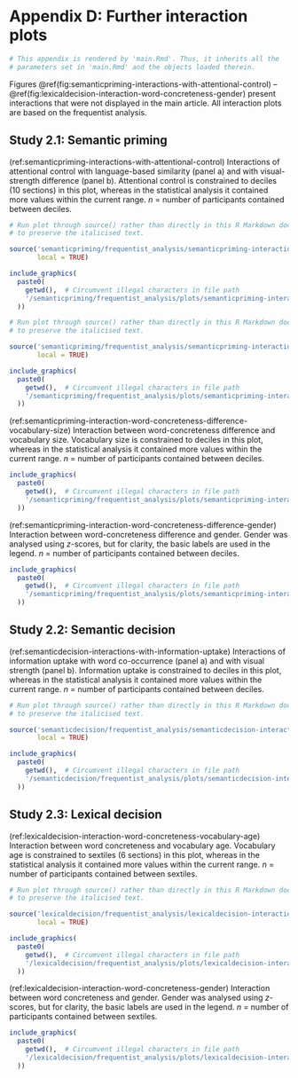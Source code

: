 

# Appendix D: Further interaction plots {#appendix-D-interaction-plots}


```r

# This appendix is rendered by 'main.Rmd'. Thus, it inherits all the 
# parameters set in 'main.Rmd' and the objects loaded therein.

```


Figures \@ref(fig:semanticpriming-interactions-with-attentional-control) -- \@ref(fig:lexicaldecision-interaction-word-concreteness-gender) present interactions that were not displayed in the main article. All interaction plots are based on the frequentist analysis.


## Study 2.1: Semantic priming

(ref:semanticpriming-interactions-with-attentional-control) Interactions of attentional control with language-based similarity (panel a) and with visual-strength difference (panel b). Attentional control is constrained to deciles (10 sections) in this plot, whereas in the statistical analysis it contained more values within the current range. $n$ = number of participants contained between deciles.

```r

# Run plot through source() rather than directly in this R Markdown document 
# to preserve the italicised text.

source('semanticpriming/frequentist_analysis/semanticpriming-interactions-with-attentional-control.R', 
       local = TRUE)

include_graphics(
  paste0(
    getwd(),  # Circumvent illegal characters in file path
    '/semanticpriming/frequentist_analysis/plots/semanticpriming-interactions-with-attentional-control.pdf'
  ))

```


```r

# Run plot through source() rather than directly in this R Markdown document 
# to preserve the italicised text.

source('semanticpriming/frequentist_analysis/semanticpriming-interactions-with-word-concreteness-difference.R', 
       local = TRUE)

include_graphics(
  paste0(
    getwd(),  # Circumvent illegal characters in file path
    '/semanticpriming/frequentist_analysis/plots/semanticpriming-interaction-word-concreteness-difference-SOA.pdf'
  ))

```


(ref:semanticpriming-interaction-word-concreteness-difference-vocabulary-size) Interaction between word-concreteness difference and vocabulary size. Vocabulary size is constrained to deciles in this plot, whereas in the statistical analysis it contained more values within the current range. $n$ = number of participants contained between deciles.

```r

include_graphics(
  paste0(
    getwd(),  # Circumvent illegal characters in file path
    '/semanticpriming/frequentist_analysis/plots/semanticpriming-interaction-word-concreteness-difference-vocabulary-size.pdf'
  ))

```


(ref:semanticpriming-interaction-word-concreteness-difference-gender) Interaction between word-concreteness difference and gender. Gender was analysed using $z$-scores, but for clarity, the basic labels are used in the legend. $n$ = number of participants contained between deciles.

```r

include_graphics(
  paste0(
    getwd(),  # Circumvent illegal characters in file path
    '/semanticpriming/frequentist_analysis/plots/semanticpriming-interaction-word-concreteness-difference-gender.pdf'
  ))

```

\clearpage



## Study 2.2: Semantic decision

(ref:semanticdecision-interactions-with-information-uptake) Interactions of information uptake with word co-occurrence (panel a) and with visual strength (panel b). Information uptake is constrained to deciles in this plot, whereas in the statistical analysis it contained more values within the current range. $n$ = number of participants contained between deciles.

```r

# Run plot through source() rather than directly in this R Markdown document 
# to preserve the italicised text.

source('semanticdecision/frequentist_analysis/semanticdecision-interactions-with-information-uptake.R', 
       local = TRUE)

include_graphics(
  paste0(
    getwd(),  # Circumvent illegal characters in file path
    '/semanticdecision/frequentist_analysis/plots/semanticdecision-interactions-with-information-uptake.pdf'
  ))

```

\clearpage



## Study 2.3: Lexical decision

(ref:lexicaldecision-interaction-word-concreteness-vocabulary-age) Interaction between word concreteness and vocabulary age. Vocabulary age is constrained to sextiles (6 sections) in this plot, whereas in the statistical analysis it contained more values within the current range. $n$ = number of participants contained between sextiles.

```r

# Run plot through source() rather than directly in this R Markdown document 
# to preserve the italicised text.

source('lexicaldecision/frequentist_analysis/lexicaldecision-interactions-with-word-concreteness.R', 
       local = TRUE)

include_graphics(
  paste0(
    getwd(),  # Circumvent illegal characters in file path
    '/lexicaldecision/frequentist_analysis/plots/lexicaldecision-interaction-word-concreteness-vocabulary-age.pdf'
  ))

```


(ref:lexicaldecision-interaction-word-concreteness-gender) Interaction between word concreteness and gender. Gender was analysed using $z$-scores, but for clarity, the basic labels are used in the legend. $n$ = number of participants contained between sextiles.

```r

include_graphics(
  paste0(
    getwd(),  # Circumvent illegal characters in file path
    '/lexicaldecision/frequentist_analysis/plots/lexicaldecision-interaction-word-concreteness-gender.pdf'
  ))

```


